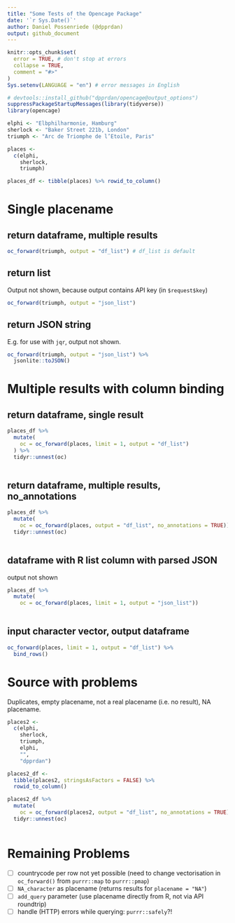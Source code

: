 ```yaml
---
title: "Some Tests of the Opencage Package"
date: '`r Sys.Date()`'
author: Daniel Possenriede (@dpprdan)
output: github_document
---
```


```r
knitr::opts_chunk$set(
  error = TRUE, # don't stop at errors
  collapse = TRUE,
  comment = "#>"
)
Sys.setenv(LANGUAGE = "en") # error messages in English
```


```r
# devtools::install_github("dpprdan/opencage@output_options")
suppressPackageStartupMessages(library(tidyverse))
library(opencage)

elphi <- "Elbphilharmonie, Hamburg"
sherlock <- "Baker Street 221b, London"
triumph <- "Arc de Triomphe de l’Etoile, Paris"

places <- 
  c(elphi, 
    sherlock,
    triumph)

places_df <- tibble(places) %>% rowid_to_column()

```

# Single placename

## return dataframe, multiple results

```r
oc_forward(triumph, output = "df_list") # df_list is default
```

## return list

Output not shown, because output contains API key (in `$request$key`)

```r
oc_forward(triumph, output = "json_list")
```

## return JSON string

E.g. for use with `jqr`, output not shown.

```r
oc_forward(triumph, output = "json_list") %>% 
  jsonlite::toJSON()
```

# Multiple results with column binding

## return dataframe, single result

```r

places_df %>% 
  mutate(
    oc = oc_forward(places, limit = 1, output = "df_list")
  ) %>% 
  tidyr::unnest(oc)
    
```

## return dataframe, multiple results, no_annotations

```r

places_df %>% 
  mutate(
    oc = oc_forward(places, output = "df_list", no_annotations = TRUE)) %>% 
  tidyr::unnest(oc)
    
```


## dataframe with R list column with parsed JSON

output not shown

```r

places_df %>% 
  mutate(
    oc = oc_forward(places, limit = 1, output = "json_list"))
    
```

## input character vector, output dataframe

```r
oc_forward(places, limit = 1, output = "df_list") %>% 
  bind_rows()
```


# Source with problems

Duplicates, empty placename, not a real placename (i.e. no result), NA placename.

```r
places2 <- 
  c(elphi, 
    sherlock,
    triumph,
    elphi,
    "",
    "dpprdan")

places2_df <- 
  tibble(places2, stringsAsFactors = FALSE) %>%
  rowid_to_column()

```

```r

places2_df %>% 
  mutate(
    oc = oc_forward(places2, output = "df_list", no_annotations = TRUE)) %>% 
  tidyr::unnest(oc)
    
```


# Remaining Problems 

- [ ] countrycode per row not yet possible (need to change vectorisation in `oc_forward()` from `purrr::map` to `purrr::pmap`)
- [ ] `NA_character` as placename (returns results for `placename = "NA"`)
- [ ] `add_query` parameter (use placename directly from R, not via API roundtrip)
- [ ] handle (HTTP) errors while querying: `purrr::safely`?!

